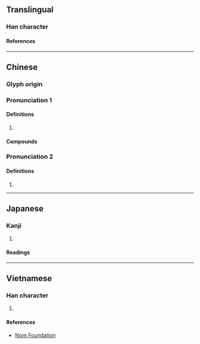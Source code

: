 {{character info/new}}
==Translingual==

===Han character===
{{Han char|rn=75|rad=木|as=05|sn=9|four=42972|canj=DUU|ids=⿰木出}}

====References====
{{Han ref|kx=0520.210|dkj=14657|dj=0908.160|hdz=21190.040|uh=67EE}}

----

==Chinese==
{{zh-forms}}

===Glyph origin===
{{Han etym}}

===Pronunciation 1===
{{zh-pron
|m=duò
|c=deot1
|mc=1
|oc=2
|cat=
}}

====Definitions====
{{zh-hanzi}}

# {{zh-only|榾柮|[[wood]] [[chip]]s}}

====Compounds====
{{zh-der|榾柮|檮柮}}

===Pronunciation 2===
{{zh-pron
|m=zuó
|c=zyut3
|mc=2
|oc=1
|cat=
}}

====Definitions====
{{zh-hanzi}}

# {{zh-only|柮枂}}

----

==Japanese==

===Kanji===
{{ja-kanji|grade=|rs=木05}}

# {{rfdef|ja|sort=木05}}

====Readings====
{{ja-readings
|goon=とち
|kanon=とつ
|kun=きりはし
}}

----

==Vietnamese==

===Han character===
{{vi-readings|rs=木05|reading=đốt}}

# {{rfdef|vi|sort=木05}}

====References====
* [http://nomfoundation.org/common/nom_details.php?codepoint=67ee Nom Foundation]